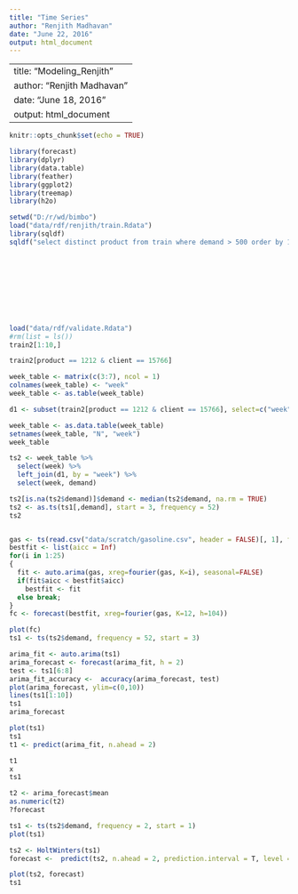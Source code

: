 ```yaml
---
title: "Time Series"
author: "Renjith Madhavan"
date: "June 22, 2016"
output: html_document
---
```


---
title: "Modeling_Renjith"
author: "Renjith Madhavan"
date: "June 18, 2016"
output: html_document
---



```r
knitr::opts_chunk$set(echo = TRUE)

library(forecast)
library(dplyr)
library(data.table)
library(feather)
library(ggplot2)
library(treemap)
library(h2o)
```

```r
setwd("D:/r/wd/bimbo")
load("data/rdf/renjith/train.Rdata")
library(sqldf)
sqldf("select distinct product from train where demand > 500 order by 1")










load("data/rdf/validate.Rdata")
#rm(list = ls())
train2[1:10,]

train2[product == 1212 & client == 15766]

week_table <- matrix(c(3:7), ncol = 1)
colnames(week_table) <- "week"
week_table <- as.table(week_table)

d1 <- subset(train2[product == 1212 & client == 15766], select=c("week","demand"))

week_table <- as.data.table(week_table)
setnames(week_table, "N", "week")
week_table

ts2 <- week_table %>%
  select(week) %>%
  left_join(d1, by = "week") %>%
  select(week, demand)

ts2[is.na(ts2$demand)]$demand <- median(ts2$demand, na.rm = TRUE)
ts2 <- as.ts(ts1[,demand], start = 3, frequency = 52)
ts2


gas <- ts(read.csv("data/scratch/gasoline.csv", header = FALSE)[, 1], frequency = 365.25/7, start=1991+31/365.25)
bestfit <- list(aicc = Inf)
for(i in 1:25)
{
  fit <- auto.arima(gas, xreg=fourier(gas, K=i), seasonal=FALSE)
  if(fit$aicc < bestfit$aicc)
    bestfit <- fit
  else break;
}
fc <- forecast(bestfit, xreg=fourier(gas, K=12, h=104))

plot(fc)
ts1 <- ts(ts2$demand, frequency = 52, start = 3)

arima_fit <- auto.arima(ts1)
arima_forecast <- forecast(arima_fit, h = 2)
test <- ts1[6:8]
arima_fit_accuracy <-  accuracy(arima_forecast, test)
plot(arima_forecast, ylim=c(0,10))
lines(ts1[1:10])
ts1
arima_forecast

plot(ts1)
ts1
t1 <- predict(arima_fit, n.ahead = 2)

t1
x
ts1

t2 <- arima_forecast$mean
as.numeric(t2)
?forecast

ts1 <- ts(ts2$demand, frequency = 2, start = 1)
plot(ts1)

ts2 <- HoltWinters(ts1)
forecast <-  predict(ts2, n.ahead = 2, prediction.interval = T, level = 0.95)

plot(ts2, forecast)
ts1


```
